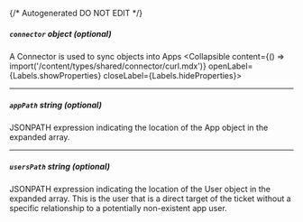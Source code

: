 {/* Autogenerated DO NOT EDIT  */}

##### `connector` _object (optional)_
A Connector is used to sync objects into Apps
<Collapsible content={() => import('/content/types/shared/connector/curl.mdx')} openLabel={Labels.showProperties} closeLabel={Labels.hideProperties}>
</Collapsible>

---
##### `appPath` _string (optional)_
JSONPATH expression indicating the location of the App object in the expanded array.

---
##### `usersPath` _string (optional)_
JSONPATH expression indicating the location of the User object in the expanded array. This is the user that is a direct target of the ticket without a specific relationship to a potentially non\-existent app user.


